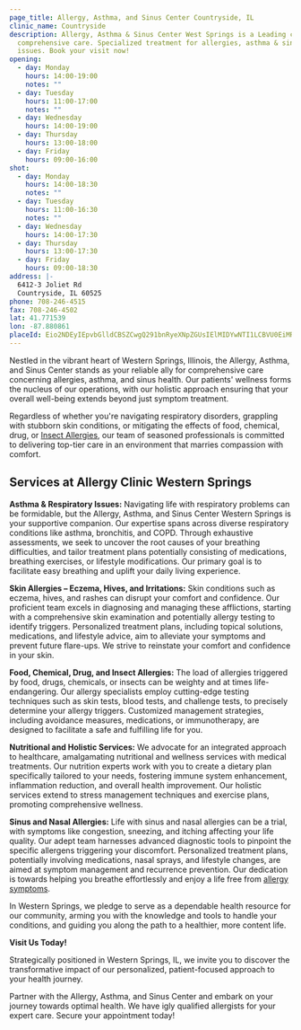 ```yaml
---
page_title: Allergy, Asthma, and Sinus Center Countryside, IL
clinic_name: Countryside
description: Allergy, Asthma & Sinus Center West Springs is a Leading clinic for
  comprehensive care. Specialized treatment for allergies, asthma & sinus
  issues. Book your visit now!
opening:
  - day: Monday
    hours: 14:00-19:00
    notes: ""
  - day: Tuesday
    hours: 11:00-17:00
    notes: ""
  - day: Wednesday
    hours: 14:00-19:00
  - day: Thursday
    hours: 13:00-18:00
  - day: Friday
    hours: 09:00-16:00
shot:
  - day: Monday
    hours: 14:00-18:30
    notes: ""
  - day: Tuesday
    hours: 11:00-16:30
    notes: ""
  - day: Wednesday
    hours: 14:00-17:30
  - day: Thursday
    hours: 13:00-17:30
  - day: Friday
    hours: 09:00-18:30
address: |-
  6412-3 Joliet Rd
  Countryside, IL 60525
phone: 708-246-4515
fax: 708-246-4502
lat: 41.771539
lon: -87.880861
placeId: Eio2NDEyIEpvbGlldCBSZCwgQ291bnRyeXNpZGUsIElMIDYwNTI1LCBVU0EiMRIvChQKEgmdVFUvT0gOiBFQG0M7AT2meBCMMioUChIJq1mLDtFJDogR506P3zfvXxU
---
```

Nestled in the vibrant heart of Western Springs, Illinois, the Allergy, Asthma, and Sinus Center stands as your reliable ally for comprehensive care concerning allergies, asthma, and sinus health. Our patients' wellness forms the nucleus of our operations, with our holistic approach ensuring that your overall well-being extends beyond just symptom treatment.

Regardless of whether you're navigating respiratory disorders, grappling with stubborn skin conditions, or mitigating the effects of food, chemical, drug, or [Insect Allergies](/conditions/insect-allergy/), our team of seasoned professionals is committed to delivering top-tier care in an environment that marries compassion with comfort.

## Services at Allergy Clinic Western Springs

**Asthma & Respiratory Issues:** Navigating life with respiratory problems can be formidable, but the Allergy, Asthma, and Sinus Center Western Springs is your supportive companion. Our expertise spans across diverse respiratory conditions like asthma, bronchitis, and COPD. Through exhaustive assessments, we seek to uncover the root causes of your breathing difficulties, and tailor treatment plans potentially consisting of medications, breathing exercises, or lifestyle modifications. Our primary goal is to facilitate easy breathing and uplift your daily living experience.

**Skin Allergies – Eczema, Hives, and Irritations:** Skin conditions such as eczema, hives, and rashes can disrupt your comfort and confidence. Our proficient team excels in diagnosing and managing these afflictions, starting with a comprehensive skin examination and potentially allergy testing to identify triggers. Personalized treatment plans, including topical solutions, medications, and lifestyle advice, aim to alleviate your symptoms and prevent future flare-ups. We strive to reinstate your comfort and confidence in your skin.

**Food, Chemical, Drug, and Insect Allergies:** The load of allergies triggered by food, drugs, chemicals, or insects can be weighty and at times life-endangering. Our allergy specialists employ cutting-edge testing techniques such as skin tests, blood tests, and challenge tests, to precisely determine your allergy triggers. Customized management strategies, including avoidance measures, medications, or immunotherapy, are designed to facilitate a safe and fulfilling life for you.

**Nutritional and Holistic Services:** We advocate for an integrated approach to healthcare, amalgamating nutritional and wellness services with medical treatments. Our nutrition experts work with you to create a dietary plan specifically tailored to your needs, fostering immune system enhancement, inflammation reduction, and overall health improvement. Our holistic services extend to stress management techniques and exercise plans, promoting comprehensive wellness.

**Sinus and Nasal Allergies:** Life with sinus and nasal allergies can be a trial, with symptoms like congestion, sneezing, and itching affecting your life quality. Our adept team harnesses advanced diagnostic tools to pinpoint the specific allergens triggering your discomfort. Personalized treatment plans, potentially involving medications, nasal sprays, and lifestyle changes, are aimed at symptom management and recurrence prevention. Our dedication is towards helping you breathe effortlessly and enjoy a life free from [allergy symptoms](/conditions/sinus-nasal-allergy/).

In Western Springs, we pledge to serve as a dependable health resource for our community, arming you with the knowledge and tools to handle your conditions, and guiding you along the path to a healthier, more content life.

**Visit Us Today!**

Strategically positioned in Western Springs, IL, we invite you to discover the transformative impact of our personalized, patient-focused approach to your health journey.

Partner with the Allergy, Asthma, and Sinus Center and embark on your journey towards optimal health. We have igly qualified allergists for your expert care. Secure your appointment today!
